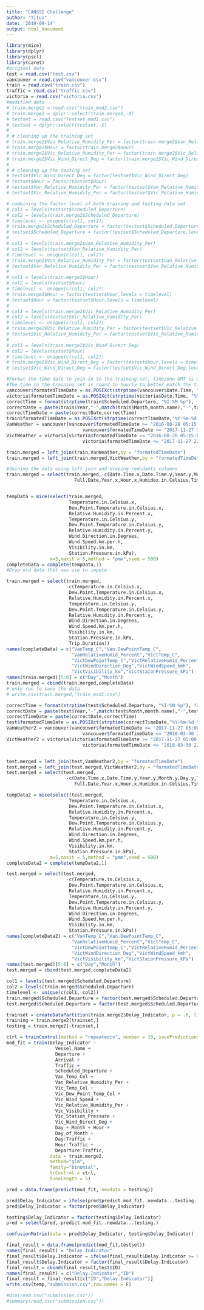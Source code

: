 ```yaml
---
title: "CANSSI Challenge"
author: "Titus"
date: '2019-09-14'
output: html_document
---
```


```r
library(mice)
library(dplyr)
library(pscl)
library(caret)
#original data
test = read.csv("test.csv")
vancouver = read.csv("vancouver.csv")
train = read.csv("train.csv")
traffic = read.csv("traffic.csv")
victoria = read.csv("victoria.csv")
#modified data
# train.merge2 = read.csv("train_mod2.csv")
# train.merge2 = dplyr::select(train.merge2,-X)
# testset = read.csv("Testset_mod1.csv")
# testset = dplyr::select(testset,-X)
# 
# # cleaning up the training set
# train.merge2$Van_Relative_Humidity_Per = factor(train.merge2$Van_Relative_Humidity_Per)
# train.merge2$Hour = factor(train.merge2$Hour)
# train.merge2$Vic_Relative_Humidity_Per = factor(train.merge2$Vic_Relative_Humidity_Per)
# train.merge2$Vic_Wind_Direct_Deg = factor(train.merge2$Vic_Wind_Direct_Deg)
# 
# # cleaning up the testing set
# testset$Vic_Wind_Direct_Deg = factor(testset$Vic_Wind_Direct_Deg)
# testset$Hour = factor(testset$Hour)
# testset$Van_Relative_Humidity_Per = factor(testset$Van_Relative_Humidity_Per)
# testset$Vic_Relative_Humidity_Per = factor(testset$Vic_Relative_Humidity_Per)

# combining the factor level of both training and testing data set
# col1 = levels(testset$Scheduled_Departure)
# col2 = levels(train.merge2$Scheduled_Departure)
# timelevel <- unique(c(col1, col2))
# train.merge2$Scheduled_Departure = factor(testset$Scheduled_Departure,levels = timelevel)
# testset$Scheduled_Departure = factor(testset$Scheduled_Departure,levels = timelevel)
# 
# col1 = levels(train.merge2$Van_Relative_Humidity_Per)
# col2 = levels(testset$Van_Relative_Humidity_Per)
# timelevel <- unique(c(col1, col2))
# train.merge2$Van_Relative_Humidity_Per = factor(testset$Van_Relative_Humidity_Per,levels = timelevel)
# testset$Van_Relative_Humidity_Per = factor(testset$Van_Relative_Humidity_Per,levels = timelevel)
# 
# col1 = levels(train.merge2$Hour)
# col2 = levels(testset$Hour)
# timelevel <- unique(c(col1, col2))
# train.merge2$Hour = factor(testset$Hour,levels = timelevel)
# testset$Hour = factor(testset$Hour,levels = timelevel)
# 
# col1 = levels(train.merge2$Vic_Relative_Humidity_Per)
# col2 = levels(testset$Vic_Relative_Humidity_Per)
# timelevel <- unique(c(col1, col2))
# train.merge2$Vic_Relative_Humidity_Per = factor(testset$Vic_Relative_Humidity_Per,levels = timelevel)
# testset$Vic_Relative_Humidity_Per = factor(testset$Vic_Relative_Humidity_Per,levels = timelevel)
# 
# col1 = levels(train.merge2$Vic_Wind_Direct_Deg)
# col2 = levels(testset$Hour)
# timelevel <- unique(c(col1, col2))
# train.merge2$Vic_Wind_Direct_Deg = factor(testset$Hour,levels = timelevel)
# testset$Vic_Wind_Direct_Deg = factor(testset$Vic_Wind_Direct_Deg,levels = timelevel)
```

```r
#Format the time date to join in to the training set, timezone GMT is used to avoid converstion error in PDT
#The time in the training set is round to hourly to better match the time in the weather data set
vancouver$formatedTimeDate = as.POSIXct(strptime(vancouver$Date.Time, "%Y-%m-%d %H:%M:%S"),tz = "GMT")
victoria$formatedTimeDate = as.POSIXct(strptime(victoria$Date.Time, "%Y-%m-%d %H:%M:%S"),tz = "GMT")
correctTime = format(strptime(train$Scheduled.Departure, "%I:%M %p"), format="%H:00:00")
correctDate = paste(train$Year,"-",match(train$Month,month.name),"-",train$Day.of.Month,sep = "")
correctTimeDate = paste(correctDate,correctTime)
train$formatedTimeDate = as.POSIXct(strptime(correctTimeDate,"%Y-%m-%d %H:%M:%S"),tz = "GMT")
VanWeather = vancouver[vancouver$formatedTimeDate >= "2016-08-28 05:15:00" &
                            vancouver$formatedTimeDate <= "2017-11-27 22:45:00",]
VictWeather = victoria[victoria$formatedTimeDate >= "2016-08-28 05:15:00" &
                            victoria$formatedTimeDate <= "2017-11-27 22:45:00",]

train.merged = left_join(train,VanWeather,by = "formatedTimeDate")
train.merged = left_join(train.merged,VictWeather,by = "formatedTimeDate")
```

```r
#Joining the data using left join and droping redudants columns
train.merged = select(train.merged,-c(Date.Time.x,Date.Time.y,Year.y,Month.y,Day.y,Time.x,Weather,
                         Full.Date,Year.x,Hour.x,Humidex.in.Celsius,Time.y,Year,Month,Day,Hour.y))


tempData = mice(select(train.merged,
                       Temperature.in.Celsius.x,
                       Dew.Point.Temperature.in.Celsius.x,
                       Relative.Humidity.in.Percent.x,
                       Temperature.in.Celsius.y,
                       Dew.Point.Temperature.in.Celsius.y,
                       Relative.Humidity.in.Percent.y,
                       Wind.Direction.in.Degrees,
                       Wind.Speed.km.per.h,
                       Visibility.in.km,
                       Station.Pressure.in.kPa),
                m=5,maxit = 5,method = "pmm",seed = 500)
completeData = complete(tempData,1)
#Drop old data that was use to impute

train.merged = select(train.merged,
                      -c(Temperature.in.Celsius.x,
                       Dew.Point.Temperature.in.Celsius.x,
                       Relative.Humidity.in.Percent.x,
                       Temperature.in.Celsius.y,
                       Dew.Point.Temperature.in.Celsius.y,
                       Relative.Humidity.in.Percent.y,
                       Wind.Direction.in.Degrees,
                       Wind.Speed.km.per.h,
                       Visibility.in.km,
                       Station.Pressure.in.kPa,
                       Trip.Duration))
names(completeData) = c("VanTemp_C","Van.DewPointTemp_C",
                        "VanRelativeHumid_Percent","VictTemp_C",
                        "VictDewPointTemp_C","VictRelativeHumid_Percent",
                        "VictWindDirection_Deg","VictWindSpeed_kmh",
                        "VictVisibility_km","VictStaionPressure_kPa")
names(train.merged)[5:6] = c("Day","Month")
train.merged = cbind(train.merged,completeData)
# only run to save the data
# write.csv(train.merged,"train_mod1.csv")
```


```r
correctTime = format(strptime(test$Scheduled.Departure, "%I:%M %p"), format="%H:00:00")
correctDate = paste(test$Year,"-",match(test$Month,month.name),"-",test$Day.of.Month,sep = "")
correctTimeDate = paste(correctDate,correctTime)
test$formatedTimeDate = as.POSIXct(strptime(correctTimeDate,"%Y-%m-%d %H:%M:%S"),tz = "GMT")
VanWeather2 = vancouver[vancouver$formatedTimeDate >= "2017-11-27 05:00:00" &
                            vancouver$formatedTimeDate <= "2018-03-30 22:00:00",]
VictWeather2 = victoria[victoria$formatedTimeDate >= "2017-11-27 05:00:00" &
                            victoria$formatedTimeDate <= "2018-03-30 22:00:00",]


test.merged = left_join(test,VanWeather2,by = "formatedTimeDate")
test.merged = left_join(test.merged,VictWeather2,by = "formatedTimeDate")
test.merged = select(test.merged,
                      -c(Date.Time.x,Date.Time.y,Year.y,Month.y,Day.y,Time.x,Weather,
                         Full.Date,Year.x,Hour.x,Humidex.in.Celsius,Time.y,Year,Month,Day,Hour.y))

tempData2 = mice(select(test.merged,
                       Temperature.in.Celsius.x,
                       Dew.Point.Temperature.in.Celsius.x,
                       Relative.Humidity.in.Percent.x,
                       Temperature.in.Celsius.y,
                       Dew.Point.Temperature.in.Celsius.y,
                       Relative.Humidity.in.Percent.y,
                       Wind.Direction.in.Degrees,
                       Wind.Speed.km.per.h,
                       Visibility.in.km,
                       Station.Pressure.in.kPa),
                m=5,maxit = 5,method = "pmm",seed = 500)
completeData2 = complete(tempData2,1)

test.merged = select(test.merged,
                      -c(Temperature.in.Celsius.x,
                       Dew.Point.Temperature.in.Celsius.x,
                       Relative.Humidity.in.Percent.x,
                       Temperature.in.Celsius.y,
                       Dew.Point.Temperature.in.Celsius.y,
                       Relative.Humidity.in.Percent.y,
                       Wind.Direction.in.Degrees,
                       Wind.Speed.km.per.h,
                       Visibility.in.km,
                       Station.Pressure.in.kPa))
names(completeData2) = c("VanTemp_C","Van.DewPointTemp_C",
                        "VanRelativeHumid_Percent","VictTemp_C",
                        "VictDewPointTemp_C","VictRelativeHumid_Percent",
                        "VictWindDirection_Deg","VictWindSpeed_kmh",
                        "VictVisibility_km","VictStaionPressure_kPa")
names(test.merged)[5:6] = c("Day","Month")
test.merged = cbind(test.merged,completeData2)

col1 = levels(test.merged$Scheduled.Departure)
col2 = levels(train.merged$Scheduled.Departure)
timelevel <- unique(c(col1, col2))
train.merged$Scheduled.Departure = factor(test.merged$Scheduled.Departure,levels = timelevel)
test.merged$Scheduled.Departure = factor(test.merged$Scheduled.Departure,levels = timelevel)
```


```r

trainset = createDataPartition(train.merge2$Delay_Indicator, p = .6, list = FALSE)
training = train.merge2[trainset,]
testing = train.merge2[-trainset,]

ctrl = trainControl(method = "repeatedcv", number = 10, savePredictions = TRUE)
mod_fit = train(Delay_Indicator ~
                  Vessel_Name +
                  Departure +
                  Arrival +
                  Traffic +
                  Scheduled_Departure +
                  Van_Temp_Cel +
                  Van_Relative_Humidity_Per +
                  Vic_Temp_Cel +
                  Vic_Dew_Point_Temp_Cel +
                  Vic_Wind_Speed +
                  Vic_Relative_Humidity_Per +
                  Vic_Visibility +
                  Vic_Station_Pressure +
                  Vic_Wind_Direct_Deg +
                  Day + Month + Hour +
                  Day_of_Month +
                  Day:Traffic +
                  Hour:Traffic +
                  Departure:Traffic,
                data = train.merge2,
                method="glm",
                family="binomial",
                trControl = ctrl,
                tuneLength = 5)

pred = data.frame(predict(mod_fit, newdata = testing))

pred$Delay_Indicator = ifelse(pred$predict.mod_fit..newdata...testing. >= 0.5,1,0)
pred$Delay_Indicator = factor(pred$Delay_Indicator)

testing$Delay_Indicator = factor(testing$Delay_Indicator)
pred = select(pred,-predict.mod_fit..newdata...testing.)

confusionMatrix(data = pred$Delay_Indicator, testing$Delay_Indicator)


```

```r
final_result = data.frame(predict(mod_fit,testset))
names(final_result) = "Delay.Indicator"
final_result$Delay.Indicator = ifelse(final_result$Delay.Indicator >= 0.5,1,0)
final_result$Delay.Indicator = factor(final_result$Delay.Indicator)
final_result = cbind(final_result,test$ID)
names(final_result) = c("Delay.Indicator","ID")
final_result = final_result[c("ID","Delay.Indicator")]
write.csv(temp,"submission.csv",row.names = F)

#dim(read.csv("submission.csv"))
#summary(read.csv("submission.csv"))
```

